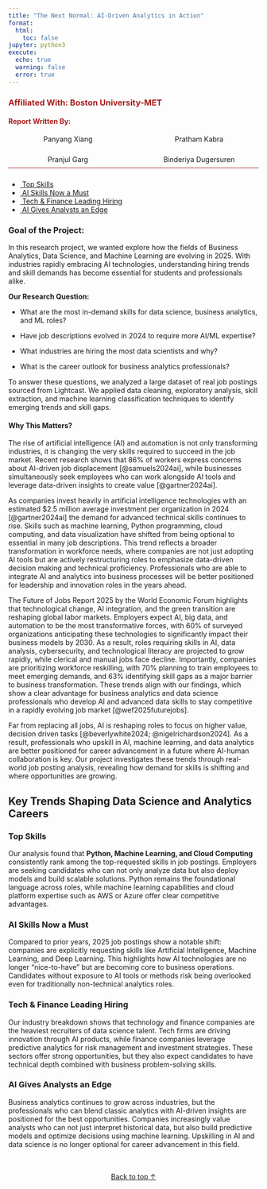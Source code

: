```yaml
---
title: "The Next Normal: AI-Driven Analytics in Action"
format:
  html:
    toc: false
jupyter: python3
execute:
  echo: true
  warning: false
  error: true
---
```


<div class="hero">
  <div class="hero-overlay">
  </div>
</div>

::: {.author-block}
<div style="border-bottom: 1px solid #A81D1D; padding-bottom: 0.5rem; margin-bottom: 1.5rem;">

### <span style="color:#A81D1D;">Affiliated With: Boston University-MET</span>

#### <span style="color:#A81D1D;">Report Written By:</span>

<div style="display: grid; grid-template-columns: repeat(2, 1fr); gap: 1.5rem; text-align:center; margin-top:1rem;">

<div>Panyang Xiang</div>
<div>Pratham Kabra</div>
<div>Pranjul Garg</div>
<div>Binderiya Dugersuren</div>

</div>
</div>

:::




<div class="floating-nav">
  <ul class="nav flex-column nav-pills">
    <li class="nav-item">
      <a class="nav-link" href="#top-skills">
        <i class="fa fa-chart-bar"></i>&nbsp;Top Skills
      </a>
    </li>
    <li class="nav-item">
      <a class="nav-link" href="#ai-skills-now-a-must">
        <i class="fa fa-balance-scale"></i>&nbsp;AI Skills Now a Must 
      </a>
    </li>
    <li class="nav-item">
      <a class="nav-link" href="#tech-and-finance-leading-hiring">
        <i class="fa fa-database"></i>&nbsp;Tech & Finance Leading Hiring
      </a>
    </li>
    <li class="nav-item">
      <a class="nav-link" href="#ai-gives-analysts-an-edge">
        <i class="fa fa-rocket"></i>&nbsp;AI Gives Analysts an Edge
      </a>
    </li>
  </ul>
</div>



### Goal of the Project: 
In this research project, we wanted explore how the fields of Business Analytics, Data Science, and Machine Learning are evolving in 2025. With industries rapidly embracing AI technologies, understanding hiring trends and skill demands has become essential for students and professionals alike.

**Our Research Question:**

- What are the most in-demand skills for data science, business analytics, and ML roles?

- Have job descriptions evolved in 2024 to require more AI/ML expertise?

- What industries are hiring the most data scientists and why?

- What is the career outlook for business analytics professionals?

To answer these questions, we analyzed a large dataset of real job postings sourced from Lightcast. We applied data cleaning, exploratory analysis, skill extraction, and machine learning classification techniques to identify emerging trends and skill gaps.

#### Why This Matters? 

The rise of artificial intelligence (AI) and automation is not only transforming industries, it is changing the very skills required to succeed in the job market. Recent research shows that 86% of workers express concerns about AI-driven job displacement [@samuels2024ai], while businesses simultaneously seek employees who can work alongside AI tools and leverage data-driven insights to create value [@gartner2024ai].

As companies invest heavily in artificial intelligence technologies with an estimated $2.5 million average investment per organization in 2024 [@gartner2024ai] the demand for advanced technical skills continues to rise. Skills such as machine learning, Python programming, cloud computing, and data visualization have shifted from being optional to essential in many job descriptions. This trend reflects a broader transformation in workforce needs, where companies are not just adopting AI tools but are actively restructuring roles to emphasize data-driven decision making and technical proficiency. Professionals who are able to integrate AI and analytics into business processes will be better positioned for leadership and innovation roles in the years ahead.

The Future of Jobs Report 2025 by the World Economic Forum highlights that technological change, AI integration, and the green transition are reshaping global labor markets. Employers expect AI, big data, and automation to be the most transformative forces, with 60% of surveyed organizations anticipating these technologies to significantly impact their business models by 2030. As a result, roles requiring skills in AI, data analysis, cybersecurity, and technological literacy are projected to grow rapidly, while clerical and manual jobs face decline. Importantly, companies are prioritizing workforce reskilling, with 70% planning to train employees to meet emerging demands, and 63% identifying skill gaps as a major barrier to business transformation. These trends align with our findings, which show a clear advantage for business analytics and data science professionals who develop AI and advanced data skills to stay competitive in a rapidly evolving job market [@wef2025futurejobs].

Far from replacing all jobs, AI is reshaping roles to focus on higher value, decision driven tasks [@beverlywhite2024; @nigelrichardson2024]. As a result, professionals who upskill in AI, machine learning, and data analytics are better positioned for career advancement in a future where AI-human collaboration is key. Our project investigates these trends through real-world job posting analysis, revealing how demand for skills is shifting and where opportunities are growing.



## Key Trends Shaping Data Science and Analytics Careers

  
### Top Skills {#top-skills}

Our analysis found that **Python, Machine Learning, and Cloud Computing** consistently rank among the top-requested skills in job postings. Employers are seeking candidates who can not only analyze data but also deploy models and build scalable solutions. Python remains the foundational language across roles, while machine learning capabilities and cloud platform expertise such as AWS or Azure offer clear competitive advantages.

### AI Skills Now a Must {#ai-skills-now-a-must}

Compared to prior years, 2025 job postings show a notable shift: companies are explicitly requesting skills like Artificial Intelligence, Machine Learning, and Deep Learning. This highlights how AI technologies are no longer "nice-to-have" but are becoming core to business operations. Candidates without exposure to AI tools or methods risk being overlooked even for traditionally non-technical analytics roles.

### Tech & Finance Leading Hiring {#tech-and-finance-leading-hiring}

Our industry breakdown shows that technology and finance companies are the heaviest recruiters of data science talent. Tech firms are driving innovation through AI products, while finance companies leverage predictive analytics for risk management and investment strategies. These sectors offer strong opportunities, but they also expect candidates to have technical depth combined with business problem-solving skills.

### AI Gives Analysts an Edge {#ai-gives-analysts-an-edge}

Business analytics continues to grow across industries, but the professionals who can blend classic analytics with AI-driven insights are positioned for the best opportunities. Companies increasingly value analysts who can not just interpret historical data, but also build predictive models and optimize decisions using machine learning. Upskilling in AI and data science is no longer optional for career advancement in this field.



<p style="text-align:center; margin-top:3rem;">
  <a href="#top" class="back-to-top">Back to top ↑</a>
</p>  


<script>
(() => {
  const nav = document.querySelector('.floating-nav'),
        toggle = document.querySelector('.floating-nav h3 button'),
        links = Array.from(nav.querySelectorAll('a'));

  // Collapse/expand
  toggle.addEventListener('click', () => {
    nav.classList.toggle('collapsed');
  });

  // Scroll-spy to highlight active section
  const sections = links.map(a => document.getElementById(a.getAttribute('href').slice(1)));
  const observer = new IntersectionObserver(entries => {
    entries.forEach(e => {
      const id = e.target.id;
      const link = nav.querySelector(`a[href="#${id}"]`);
      link.classList.toggle('active', e.isIntersecting);
    });
  }, { rootMargin: '-50% 0px -50% 0px' });

  sections.forEach(sec => sec && observer.observe(sec));
})();
</script>